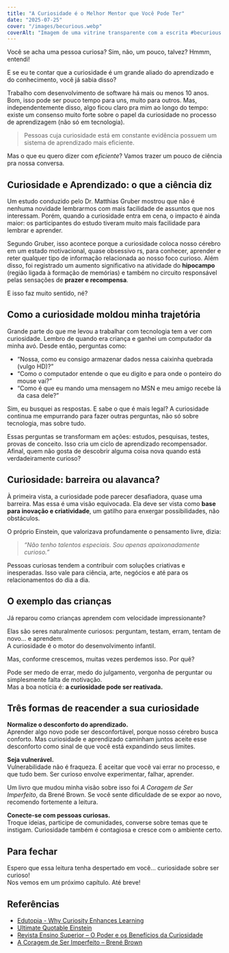 ```yaml
---
title: "A Curiosidade é o Melhor Mentor que Você Pode Ter"
date: "2025-07-25"
cover: "/images/becurious.webp"
coverAlt: "Imagem de uma vitrine transparente com a escrita #becurious em adesivo branco"
---
```


Você se acha uma pessoa curiosa? Sim, não, um pouco, talvez? Hmmm, entendi!

E se eu te contar que a curiosidade é um grande aliado do aprendizado e do conhecimento, você já sabia disso?

Trabalho com desenvolvimento de software há mais ou menos 10 anos. Bom, isso pode ser pouco tempo para uns, muito para outros. Mas, independentemente disso, algo ficou claro pra mim ao longo do tempo: existe um consenso muito forte sobre o papel da curiosidade no processo de aprendizagem (não só em tecnologia).

> Pessoas cuja curiosidade está em constante evidência possuem um sistema de aprendizado mais eficiente.

Mas o que eu quero dizer com _eficiente_? Vamos trazer um pouco de ciência pra nossa conversa.

## Curiosidade e Aprendizado: o que a ciência diz

Um estudo conduzido pelo Dr. Matthias Gruber mostrou que não é nenhuma novidade lembrarmos com mais facilidade de assuntos que nos interessam. Porém, quando a curiosidade entra em cena, o impacto é ainda maior: os participantes do estudo tiveram muito mais facilidade para lembrar e aprender.

Segundo Gruber, isso acontece porque a curiosidade coloca nosso cérebro em um estado motivacional, quase obsessivo rs, para conhecer, aprender e reter qualquer tipo de informação relacionada ao nosso foco curioso. Além disso, foi registrado um aumento significativo na atividade do **hipocampo** (região ligada à formação de memórias) e também no circuito responsável pelas sensações de **prazer e recompensa**.

E isso faz muito sentido, né?

## Como a curiosidade moldou minha trajetória

Grande parte do que me levou a trabalhar com tecnologia tem a ver com curiosidade. Lembro de quando era criança e ganhei um computador da minha avó. Desde então, perguntas como:

- “Nossa, como eu consigo armazenar dados nessa caixinha quebrada (vulgo HD)?”
- “Como o computador entende o que eu digito e para onde o ponteiro do mouse vai?”
- “Como é que eu mando uma mensagem no MSN e meu amigo recebe lá da casa dele?”

Sim, eu busquei as respostas. E sabe o que é mais legal? A curiosidade continua me empurrando para fazer outras perguntas, não só sobre tecnologia, mas sobre tudo.

Essas perguntas se transformam em ações: estudos, pesquisas, testes, provas de conceito. Isso cria um ciclo de aprendizado recompensador. Afinal, quem não gosta de descobrir alguma coisa nova quando está verdadeiramente curioso?

## Curiosidade: barreira ou alavanca?

À primeira vista, a curiosidade pode parecer desafiadora, quase uma barreira. Mas essa é uma visão equivocada. Ela deve ser vista como **base para inovação e criatividade**, um gatilho para enxergar possibilidades, não obstáculos.

O próprio Einstein, que valorizava profundamente o pensamento livre, dizia:

> _“Não tenho talentos especiais. Sou apenas apaixonadamente curioso.”_

Pessoas curiosas tendem a contribuir com soluções criativas e inesperadas. Isso vale para ciência, arte, negócios e até para os relacionamentos do dia a dia.

## O exemplo das crianças

Já reparou como crianças aprendem com velocidade impressionante?

Elas são seres naturalmente curiosos: perguntam, testam, erram, tentam de novo… e aprendem.  
A curiosidade é o motor do desenvolvimento infantil.

Mas, conforme crescemos, muitas vezes perdemos isso. Por quê?

Pode ser medo de errar, medo do julgamento, vergonha de perguntar ou simplesmente falta de motivação.  
Mas a boa notícia é: **a curiosidade pode ser reativada.**

## Três formas de reacender a sua curiosidade

**Normalize o desconforto do aprendizado.**  
 Aprender algo novo pode ser desconfortável, porque nosso cérebro busca conforto. Mas curiosidade e aprendizado caminham juntos aceite esse desconforto como sinal de que você está expandindo seus limites.

**Seja vulnerável.**  
 Vulnerabilidade não é fraqueza. É aceitar que você vai errar no processo, e que tudo bem. Ser curioso envolve experimentar, falhar, aprender.

Um livro que mudou minha visão sobre isso foi _A Coragem de Ser Imperfeito_, da Brené
Brown. Se você sente dificuldade de se expor ao novo, recomendo fortemente a leitura.

**Conecte-se com pessoas curiosas.**  
 Troque ideias, participe de comunidades, converse sobre temas que te instigam. Curiosidade também é contagiosa e cresce com o ambiente certo.

## Para fechar

Espero que essa leitura tenha despertado em você… curiosidade sobre ser curioso!  
Nos vemos em um próximo capítulo. Até breve!

## Referências

- [Edutopia - Why Curiosity Enhances Learning](https://www.edutopia.org/blog/why-curiosity-enhances-learning-marianne-stenger)
- [Ultimate Quotable Einstein](https://www.amazon.com.br/Ultimate-Quotable-Einstein-Albert/dp/0691138176)
- [Revista Ensino Superior – O Poder e os Benefícios da Curiosidade](https://revistaensinosuperior.com.br/2024/03/26/o-poder-e-os-beneficios-da-curiosidade/)
- [A Coragem de Ser Imperfeito – Brené Brown](https://www.amazon.com.br/coragem-ser-imperfeito-Bren%C3%A9-Brown/dp/8543104335)
